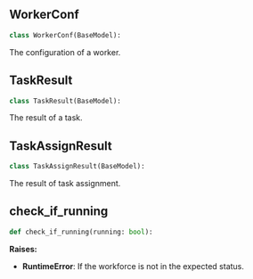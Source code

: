<a id="camel.societies.workforce.utils"></a>

<a id="camel.societies.workforce.utils.WorkerConf"></a>

## WorkerConf

```python
class WorkerConf(BaseModel):
```

The configuration of a worker.

<a id="camel.societies.workforce.utils.TaskResult"></a>

## TaskResult

```python
class TaskResult(BaseModel):
```

The result of a task.

<a id="camel.societies.workforce.utils.TaskAssignResult"></a>

## TaskAssignResult

```python
class TaskAssignResult(BaseModel):
```

The result of task assignment.

<a id="camel.societies.workforce.utils.check_if_running"></a>

## check_if_running

```python
def check_if_running(running: bool):
```

**Raises:**

- **RuntimeError**: If the workforce is not in the expected status.
